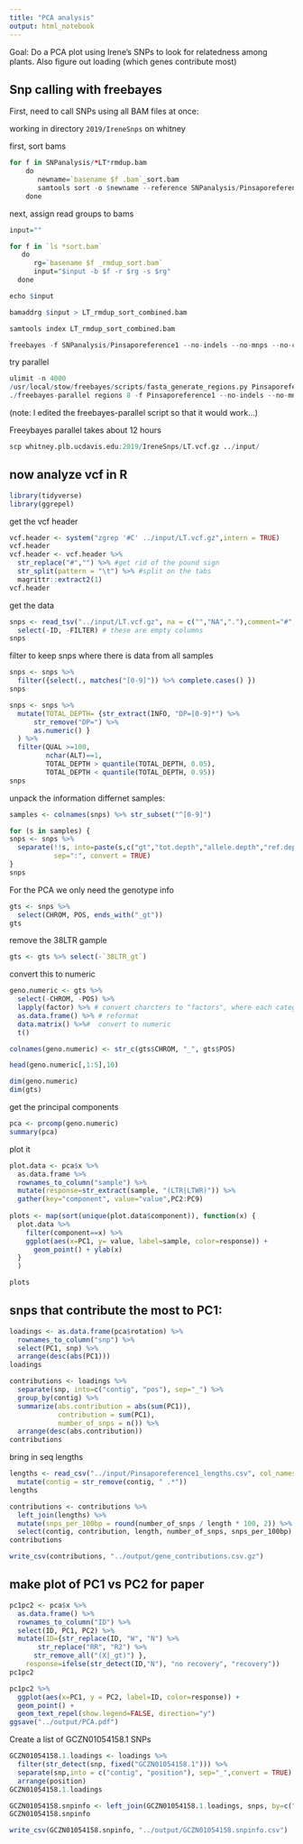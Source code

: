 ```yaml
---
title: "PCA analysis"
output: html_notebook
---
```


Goal: Do a PCA plot using Irene's SNPs to look for relatedness among plants.  Also figure out loading (which genes contribute most)


## Snp calling with freebayes


First, need to call SNPs using all BAM files at once:

working in directory `2019/IreneSnps` on whitney

first, sort bams

```r
for f in SNPanalysis/*LT*rmdup.bam
    do 
       newname=`basename $f .bam`_sort.bam
       samtools sort -o $newname --reference SNPanalysis/Pinsaporeference1 $f 
    done
```


next, assign read groups to bams

```r
input=""

for f in `ls *sort.bam`
   do
      rg=`basename $f _rmdup_sort.bam`
      input="$input -b $f -r $rg -s $rg"
  done

echo $input

bamaddrg $input > LT_rmdup_sort_combined.bam

samtools index LT_rmdup_sort_combined.bam
```


```r
freebayes -f SNPanalysis/Pinsaporeference1 --no-indels --no-mnps --no-complex LT_rmdup_sort_combined.bam > LT.vcf &
```

try parallel
```r
ulimit -n 4000
/usr/local/stow/freebayes/scripts/fasta_generate_regions.py Pinsaporeference1.fai 100000 > regions
./freebayes-parallel regions 8 -f Pinsaporeference1 --no-indels --no-mnps --no-complex LT_rmdup_sort_combined.bam > LT.vcf 
```

(note: I edited the freebayes-parallel script so that it would work...)

Freeybayes parallel takes about 12 hours

```r
scp whitney.plb.ucdavis.edu:2019/IreneSnps/LT.vcf.gz ../input/
```

## now analyze vcf in R

```r
library(tidyverse)
library(ggrepel)
```

get the vcf header
```r
vcf.header <- system("zgrep '#C' ../input/LT.vcf.gz",intern = TRUE) 
vcf.header
vcf.header <- vcf.header %>% 
  str_replace("#","") %>% #get rid of the pound sign
  str_split(pattern = "\t") %>% #split on the tabs
  magrittr::extract2(1)
vcf.header
```

get the data
```r
snps <- read_tsv("../input/LT.vcf.gz", na = c("","NA","."),comment="#",col_names = vcf.header) %>%
  select(-ID, -FILTER) # these are empty columns
snps
```

filter to keep snps where there is data from all samples
```r
snps <- snps %>% 
  filter({select(., matches("[0-9]")) %>% complete.cases() })
snps
```

```r
snps <- snps %>% 
  mutate(TOTAL_DEPTH= {str_extract(INFO, "DP=[0-9]*") %>% 
      str_remove("DP=") %>%
      as.numeric() }
  ) %>%
  filter(QUAL >=100,
         nchar(ALT)==1,
         TOTAL_DEPTH > quantile(TOTAL_DEPTH, 0.05),
         TOTAL_DEPTH < quantile(TOTAL_DEPTH, 0.95))
snps
```

unpack the information differnet samples:

```r
samples <- colnames(snps) %>% str_subset("^[0-9]")

for (s in samples) {
snps <- snps %>%
  separate(!!s, into=paste(s,c("gt","tot.depth","allele.depth","ref.depth","ref.qual","alt.depth","alt.qual","gt.lik"),sep="_"),
           sep=":", convert = TRUE)
}
snps
```

For the PCA we only need the genotype info
```r
gts <- snps %>%
  select(CHROM, POS, ends_with("_gt"))
gts
```

remove the 38LTR gample

```r
gts <- gts %>% select(-`38LTR_gt`)
```


convert this to numeric
```r
geno.numeric <- gts %>%
  select(-CHROM, -POS) %>%
  lapply(factor) %>% # convert charcters to "factors", where each category is internally represented as a number
  as.data.frame() %>% # reformat
  data.matrix() %>%#  convert to numeric
  t() 

colnames(geno.numeric) <- str_c(gts$CHROM, "_", gts$POS)

head(geno.numeric[,1:5],10)

dim(geno.numeric)
dim(gts)
```

get the principal components

```r
pca <- prcomp(geno.numeric)
summary(pca)
```

plot it
```r
plot.data <- pca$x %>%
  as.data.frame %>%
  rownames_to_column("sample") %>%
  mutate(response=str_extract(sample, "(LTR|LTWR)")) %>%
  gather(key="component", value="value",PC2:PC9)
  
plots <- map(sort(unique(plot.data$component)), function(x) {
  plot.data %>%
    filter(component==x) %>%
    ggplot(aes(x=PC1, y= value, label=sample, color=response)) +
      geom_point() + ylab(x)
  }
  )

plots  
```

## snps that contribute the most to PC1:

```r
loadings <- as.data.frame(pca$rotation) %>%
  rownames_to_column("snp") %>%
  select(PC1, snp) %>%
  arrange(desc(abs(PC1)))
loadings
```

```r
contributions <- loadings %>%
  separate(snp, into=c("contig", "pos"), sep="_") %>%
  group_by(contig) %>%
  summarize(abs.contribution = abs(sum(PC1)),
            contribution = sum(PC1),
            number_of_snps = n()) %>%
  arrange(desc(abs.contribution))
contributions
```

bring in seq lengths

```r
lengths <- read_csv("../input/Pinsaporeference1_lengths.csv", col_names = c("contig", "length"), skip=1) %>%
  mutate(contig = str_remove(contig, " .*"))
lengths
```

```r
contributions <- contributions %>% 
  left_join(lengths) %>%
  mutate(snps_per_100bp = round(number_of_snps / length * 100, 2)) %>%
  select(contig, contribution, length, number_of_snps, snps_per_100bp)
contributions
```

```r
write_csv(contributions, "../output/gene_contributions.csv.gz")
```

## make plot of PC1 vs PC2 for paper

```r
pc1pc2 <- pca$x %>%
  as.data.frame() %>%
  rownames_to_column("ID") %>%
  select(ID, PC1, PC2) %>%
  mutate(ID={str_replace(ID, "W", "N") %>%
       str_replace("RR", "R2") %>%
      str_remove_all("(X|_gt)") },
    response=ifelse(str_detect(ID,"N"), "no recovery", "recovery"))
pc1pc2
```

```r
pc1pc2 %>%
  ggplot(aes(x=PC1, y = PC2, label=ID, color=response)) +
  geom_point() +
  geom_text_repel(show.legend=FALSE, direction="y")
ggsave("../output/PCA.pdf")
```

Create a list of GCZN01054158.1 SNPs
```r
GCZN01054158.1.loadings <- loadings %>%
  filter(str_detect(snp, fixed("GCZN01054158.1"))) %>%
  separate(snp,into = c("contig", "position"), sep="_",convert = TRUE) %>%
  arrange(position)
GCZN01054158.1.loadings
```

```r
GCZN01054158.snpinfo <- left_join(GCZN01054158.1.loadings, snps, by=c("contig" = "CHROM", "position" = "POS"))
GCZN01054158.snpinfo
```

```r
write_csv(GCZN01054158.snpinfo, "../output/GCZN01054158.snpinfo.csv")
```

